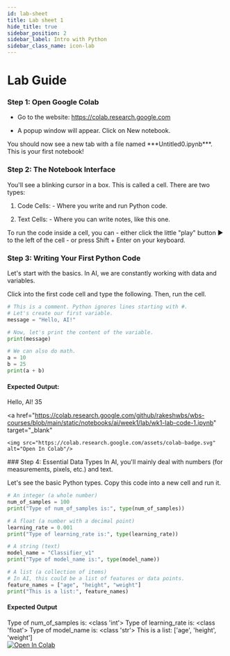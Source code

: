 ```yaml
---
id: lab-sheet
title: Lab sheet 1
hide_title: true
sidebar_position: 2
sidebar_label: Intro with Python
sidebar_class_name: icon-lab
---
```


<ModuleBanner />

# **Lab Guide**

### Step 1: Open Google Colab
- Go to the website: https://colab.research.google.com

- A popup window will appear. Click on New notebook.

<div className="q-card">
    <p>You should now see a new tab with a file named ***Untitled0.ipynb***. This is your first notebook!</p>
</div>


### Step 2: The Notebook Interface
You'll see a blinking cursor in a box. This is called a cell. There are two types:

1. Code Cells:
        - Where you write and run Python code.

2. Text Cells:
        - Where you can write notes, like this one.

To run the code inside a cell, you can
                                        - either click the little "play" button ▶️ to the left of the cell
                                        - or press Shift + Enter on your keyboard.

### Step 3: Writing Your First Python Code

Let's start with the basics. In AI, we are constantly working with data and variables.

Click into the first code cell and type the following. Then, run the cell.

```python
# This is a comment. Python ignores lines starting with #.
# Let's create our first variable.
message = "Hello, AI!"

# Now, let's print the content of the variable.
print(message)

# We can also do math.
a = 10
b = 25
print(a + b)

```
#### Expected Output:
<div class="expected-output">
Hello, AI!
35
</div>

<a
    href="https://colab.research.google.com/github/rakeshwbs/wbs-courses/blob/main/static/notebooks/ai/week1/lab/wk1-lab-code-1.ipynb"
    target="_blank"
>
    <img src="https://colab.research.google.com/assets/colab-badge.svg" alt="Open In Colab"/>
</a>
### Step 4: Essential Data Types
In AI, you'll mainly deal with numbers (for measurements, pixels, etc.) and text.

Let's see the basic Python types. Copy this code into a new cell and run it.

```python
# An integer (a whole number)
num_of_samples = 100
print("Type of num_of_samples is:", type(num_of_samples))

# A float (a number with a decimal point)
learning_rate = 0.001
print("Type of learning_rate is:", type(learning_rate))

# A string (text)
model_name = "Classifier_v1"
print("Type of model_name is:", type(model_name))

# A list (a collection of items)
# In AI, this could be a list of features or data points.
feature_names = ["age", "height", "weight"]
print("This is a list:", feature_names)
```
#### Expected Output
<div class="expected-output">
    Type of num_of_samples is: &lt;class 'int'&gt;
    Type of learning_rate is: &lt;class 'float'&gt;
    Type of model_name is: &lt;class 'str'&gt;
    This is a list: ['age', 'height', 'weight']
</div>
<a
    href="https://colab.research.google.com/github/rakeshwbs/wbs-courses/blob/main/static/notebooks/ai/week1/lab/wk1-lab-code-2.ipynb"
    target="_blank"
>
    <img src="https://colab.research.google.com/assets/colab-badge.svg" alt="Open In Colab"/>
</a>

